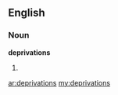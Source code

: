 ==English==

===Noun===
'''deprivations'''

# {{plural of|[[deprivation]]}}

[[ar:deprivations]]
[[my:deprivations]]
